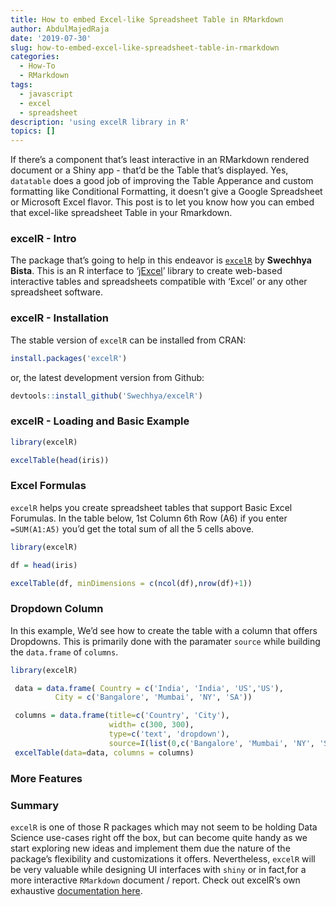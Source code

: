 ```yaml
---
title: How to embed Excel-like Spreadsheet Table in RMarkdown
author: AbdulMajedRaja
date: '2019-07-30'
slug: how-to-embed-excel-like-spreadsheet-table-in-rmarkdown
categories:
  - How-To
  - RMarkdown
tags:
  - javascript
  - excel
  - spreadsheet
description: 'using excelR library in R'
topics: []
---
```


If there's a component that's least interactive in an RMarkdown rendered document or a Shiny app - that'd be the Table that's displayed. Yes, `datatable` does a good job of improving the Table Apperance and custom formatting like Conditional Formatting, it doesn't give a Google Spreadsheet or Microsoft Excel flavor. This post is to let you know how you can embed that excel-like spreadsheet Table in your Rmarkdown. 

### excelR - Intro

The package that's going to help in this endeavor is [`excelR`](https://github.com/Swechhya/excelR) by **Swechhya Bista**. This is an R interface to '[jExcel](https://bossanova.uk/jexcel/v3/)' library to create web-based interactive tables and spreadsheets compatible with 'Excel' or any other spreadsheet software.

### excelR - Installation

The stable version of `excelR` can be installed from CRAN:

```r
install.packages('excelR')
```
or, the latest development version from Github:

```r
devtools::install_github('Swechhya/excelR')
```

### excelR - Loading and Basic Example

```r

library(excelR)

excelTable(head(iris)) 
```

### Excel Formulas

`excelR` helps you create spreadsheet tables that support Basic Excel Forumulas. 
In the table below, 1st Column 6th Row (A6) if you enter `=SUM(A1:A5)` you'd get the total sum of all the 5 cells above. 

```r
library(excelR)

df = head(iris)

excelTable(df, minDimensions = c(ncol(df),nrow(df)+1)) 
```

### Dropdown Column

In this example, We'd see how to create the table with a column that offers Dropdowns. This is primarily done with the paramater `source` while building the `data.frame` of `columns`.

```r
library(excelR)

 data = data.frame( Country = c('India', 'India', 'US','US'), 
          City = c('Bangalore', 'Mumbai', 'NY', 'SA'))

 columns = data.frame(title=c('Country', 'City'),
                      width= c(300, 300),
                      type=c('text', 'dropdown'),
                      source=I(list(0,c('Bangalore', 'Mumbai', 'NY', 'SA','Delhi','Washington'))))
 excelTable(data=data, columns = columns)
```

### More Features



### Summary

`excelR` is one of those R packages which may not seem to be holding Data Science use-cases right off the box, but can become quite handy as we start exploring new ideas and implement them due the nature of the package's flexibility and customizations it offers. Nevertheless, `excelR` will be very valuable while designing UI interfaces with `shiny` or in fact,for a more interactive `RMarkdown` document / report. Check out excelR's own exhaustive [documentation here](https://swechhya.github.io/excelR/). 

